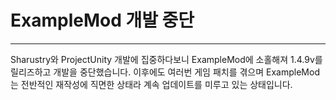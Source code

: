 # ExampleMod 개발 중단

---

Sharustry와 ProjectUnity 개발에 집중하다보니 ExampleMod에 소홀해져
1.4.9v를 릴리즈하고 개발을 중단했습니다.
이후에도 여러번 게임 패치를 겪으며 ExampleMod는 전반적인 재작성에 직면한
상태라 계속 업데이트를 미루고 있는 상태입니다.

<RepoCard repository="exampleMod" />
